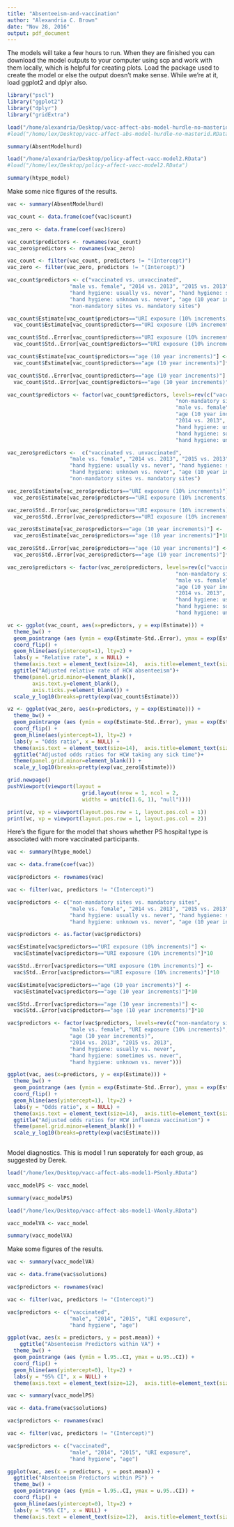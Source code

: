 ```yaml
---
title: "Absenteeism-and-vaccination"
author: "Alexandria C. Brown"
date: "Nov 28, 2016"
output: pdf_document
---
```

The models will take a few hours to run.  When they are finished 
you can download the model outputs to your computer using scp
and work with them locally, which is helpful for creating plots.
Load the package used to create the
model or else the output doesn't make sense. While we're at it, load 
ggplot2 and dplyr also.

```r
library("pscl")
library("ggplot2")
library("dplyr")
library("gridExtra")

load("/home/alexandria/Desktop/vacc-affect-abs-model-hurdle-no-masterid.RData")
#load("/home/lex/Desktop/vacc-affect-abs-model-hurdle-no-masterid.RData")

summary(AbsentModelhurd)

load("/home/alexandria/Desktop/policy-affect-vacc-model2.RData")
#load("/home/lex/Desktop/policy-affect-vacc-model2.RData")

summary(htype_model)     

```

Make some nice figures of the results.  

```r
vac <- summary(AbsentModelhurd)

vac_count <- data.frame(coef(vac)$count)

vac_zero <- data.frame(coef(vac)$zero)

vac_count$predictors <- rownames(vac_count)
vac_zero$predictors <- rownames(vac_zero)

vac_count <- filter(vac_count, predictors != "(Intercept)")
vac_zero <- filter(vac_zero, predictors != "(Intercept)")

vac_count$predictors <- c("vaccinated vs. unvaccinated", 
                    "male vs. female", "2014 vs. 2013", "2015 vs. 2013", "URI exposure (10% increments)", 
                    "hand hygiene: usually vs. never", "hand hygiene: sometimes vs. never",
                    "hand hygiene: unknown vs. never", "age (10 year increments)", 
                    "non-mandatory sites vs. mandatory sites")

vac_count$Estimate[vac_count$predictors=="URI exposure (10% increments)"]<- 
  vac_count$Estimate[vac_count$predictors=="URI exposure (10% increments)"]*10

vac_count$Std..Error[vac_count$predictors=="URI exposure (10% increments)"] <- 
  vac_count$Std..Error[vac_count$predictors=="URI exposure (10% increments)"]*10

vac_count$Estimate[vac_count$predictors=="age (10 year increments)"] <- 
  vac_count$Estimate[vac_count$predictors=="age (10 year increments)"]*10

vac_count$Std..Error[vac_count$predictors=="age (10 year increments)"] <- 
  vac_count$Std..Error[vac_count$predictors=="age (10 year increments)"]*10

vac_count$predictors <- factor(vac_count$predictors, levels=rev(c("vaccinated vs. unvaccinated", 
                                                      "non-mandatory sites vs. mandatory sites",
                                                      "male vs. female", "URI exposure (10% increments)",
                                                      "age (10 year increments)", 
                                                      "2014 vs. 2013", "2015 vs. 2013", 
                                                      "hand hygiene: usually vs. never", 
                                                      "hand hygiene: sometimes vs. never",
                                                      "hand hygiene: unknown vs. never")))

vac_zero$predictors <-  c("vaccinated vs. unvaccinated", 
                    "male vs. female", "2014 vs. 2013", "2015 vs. 2013", "URI exposure (10% increments)", 
                    "hand hygiene: usually vs. never", "hand hygiene: sometimes vs. never",
                    "hand hygiene: unknown vs. never", "age (10 year increments)", 
                    "non-mandatory sites vs. mandatory sites")

vac_zero$Estimate[vac_zero$predictors=="URI exposure (10% increments)"] <- 
  vac_zero$Estimate[vac_zero$predictors=="URI exposure (10% increments)"]*10

vac_zero$Std..Error[vac_zero$predictors=="URI exposure (10% increments)"] <- 
  vac_zero$Std..Error[vac_zero$predictors=="URI exposure (10% increments)"]*10

vac_zero$Estimate[vac_zero$predictors=="age (10 year increments)"] <- 
  vac_zero$Estimate[vac_zero$predictors=="age (10 year increments)"]*10

vac_zero$Std..Error[vac_zero$predictors=="age (10 year increments)"] <- 
  vac_zero$Std..Error[vac_zero$predictors=="age (10 year increments)"]*10

vac_zero$predictors <- factor(vac_zero$predictors, levels=rev(c("vaccinated vs. unvaccinated", 
                                                      "non-mandatory sites vs. mandatory sites",
                                                      "male vs. female", "URI exposure (10% increments)",
                                                      "age (10 year increments)", 
                                                      "2014 vs. 2013", "2015 vs. 2013", 
                                                      "hand hygiene: usually vs. never", 
                                                      "hand hygiene: sometimes vs. never",
                                                      "hand hygiene: unknown vs. never")))

vc <- ggplot(vac_count, aes(x=predictors, y = exp(Estimate))) +                                                   
  theme_bw() + 
  geom_pointrange (aes (ymin = exp(Estimate-Std..Error), ymax = exp(Estimate+Std..Error))) +              
  coord_flip() +               
  geom_hline(aes(yintercept=1), lty=2) +           
  labs(y = "Relative rate", x = NULL) +                 
  theme(axis.text = element_text(size=14),  axis.title=element_text(size=16,face="bold")) +
  ggtitle("Adjusted relative rate of HCW absenteeism")+
  theme(panel.grid.minor=element_blank(), 
        axis.text.y=element_blank(),
        axis.ticks.y=element_blank()) +
  scale_y_log10(breaks=pretty(exp(vac_count$Estimate)))

vz <- ggplot(vac_zero, aes(x=predictors, y = exp(Estimate))) +                                                   
  theme_bw() + 
  geom_pointrange (aes (ymin = exp(Estimate-Std..Error), ymax = exp(Estimate+Std..Error))) +              
  coord_flip() +               
  geom_hline(aes(yintercept=1), lty=2) +           
  labs(y = "Odds ratio", x = NULL) +                 
  theme(axis.text = element_text(size=14),  axis.title=element_text(size=16,face="bold")) +
  ggtitle("Adjusted odds ratios for HCW taking any sick time")+
  theme(panel.grid.minor=element_blank()) +
  scale_y_log10(breaks=pretty(exp(vac_zero$Estimate)))

grid.newpage()
pushViewport(viewport(layout = 
                        grid.layout(nrow = 1, ncol = 2, 
                        widths = unit(c(1.6, 1), "null"))))

print(vz, vp = viewport(layout.pos.row = 1, layout.pos.col = 1))
print(vc, vp = viewport(layout.pos.row = 1, layout.pos.col = 2))
```

Here's the figure for the model that shows whether PS hospital type is associated 
with more vaccinated participants. 

```r
vac <- summary(htype_model)       

vac <- data.frame(coef(vac))

vac$predictors <- rownames(vac)

vac <- filter(vac, predictors != "(Intercept)")

vac$predictors <- c("non-mandatory sites vs. mandatory sites", 
                    "male vs. female", "2014 vs. 2013", "2015 vs. 2013", "URI exposure (10% increments)", 
                    "hand hygiene: usually vs. never", "hand hygiene: sometimes vs. never",
                    "hand hygiene: unknown vs. never", "age (10 year increments)")

vac$predictors <- as.factor(vac$predictors)

vac$Estimate[vac$predictors=="URI exposure (10% increments)"] <- 
  vac$Estimate[vac$predictors=="URI exposure (10% increments)"]*10

vac$Std..Error[vac$predictors=="URI exposure (10% increments)"] <- 
  vac$Std..Error[vac$predictors=="URI exposure (10% increments)"]*10

vac$Estimate[vac$predictors=="age (10 year increments)"] <- 
  vac$Estimate[vac$predictors=="age (10 year increments)"]*10

vac$Std..Error[vac$predictors=="age (10 year increments)"] <- 
  vac$Std..Error[vac$predictors=="age (10 year increments)"]*10

vac$predictors <- factor(vac$predictors, levels=rev(c("non-mandatory sites vs. mandatory sites", 
                    "male vs. female", "URI exposure (10% increments)", 
                    "age (10 year increments)", 
                    "2014 vs. 2013", "2015 vs. 2013", 
                    "hand hygiene: usually vs. never", 
                    "hand hygiene: sometimes vs. never",
                    "hand hygiene: unknown vs. never")))

ggplot(vac, aes(x=predictors, y = exp(Estimate))) +                                                   
  theme_bw() + 
  geom_pointrange (aes (ymin = exp(Estimate-Std..Error), ymax = exp(Estimate+Std..Error))) +              
  coord_flip() +               
  geom_hline(aes(yintercept=1), lty=2) +           
  labs(y = "Odds ratio", x = NULL) +                 
  theme(axis.text = element_text(size=14),  axis.title=element_text(size=16,face="bold")) +
  ggtitle("Adjusted odds ratios for HCW influenza vaccination") +
  theme(panel.grid.minor=element_blank()) +
  scale_y_log10(breaks=pretty(exp(vac$Estimate)))
   
```






















Model diagnostics.  This is model 1 run seperately for each group, as suggested by Derek.


```r
load("/home/lex/Desktop/vacc-affect-abs-model1-PSonly.RData")

vacc_modelPS <- vacc_model

summary(vacc_modelPS)

load("/home/lex/Desktop/vacc-affect-abs-model1-VAonly.RData")

vacc_modelVA <- vacc_model

summary(vacc_modelVA)     
```

Make some figures of the results.  

```r
vac <- summary(vacc_modelVA)

vac <- data.frame(vac$solutions)

vac$predictors <- rownames(vac)

vac <- filter(vac, predictors != "(Intercept)")

vac$predictors <- c("vaccinated",
                    "male", "2014", "2015", "URI exposure", 
                    "hand hygiene", "age")

ggplot(vac, aes(x = predictors, y = post.mean)) +     
    ggtitle("Absenteeism Predictors within VA") +
  theme_bw() + 
  geom_pointrange (aes (ymin = l.95..CI, ymax = u.95..CI)) +              
  coord_flip() +               
  geom_hline(aes(yintercept=0), lty=2) +           
  labs(y = "95% CI", x = NULL) +                 
  theme(axis.text = element_text(size=12),  axis.title=element_text(size=14,face="bold"))   

vac <- summary(vacc_modelPS)

vac <- data.frame(vac$solutions)

vac$predictors <- rownames(vac)

vac <- filter(vac, predictors != "(Intercept)")

vac$predictors <- c("vaccinated",
                    "male", "2014", "2015", "URI exposure", 
                    "hand hygiene", "age")

ggplot(vac, aes(x = predictors, y = post.mean)) +                                                   
  ggtitle("Absenteeism Predictors within PS") +
  theme_bw() + 
  geom_pointrange (aes (ymin = l.95..CI, ymax = u.95..CI)) +              
  coord_flip() +               
  geom_hline(aes(yintercept=0), lty=2) +           
  labs(y = "95% CI", x = NULL) +                 
  theme(axis.text = element_text(size=12),  axis.title=element_text(size=14,face="bold"))   
```

